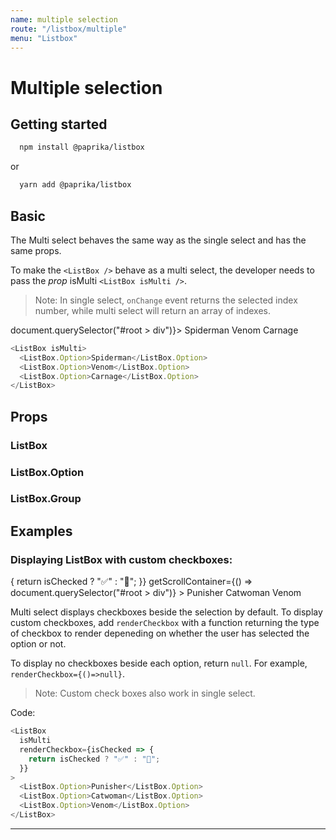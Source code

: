```yaml
---
name: multiple selection
route: "/listbox/multiple"
menu: "Listbox"
---
```


<!------------------- IMPORTS ------------------>



# Multiple selection

## Getting started

```sh
  npm install @paprika/listbox
```

or

```sh
  yarn add @paprika/listbox
```

## Basic

The Multi select behaves the same way as the single select and has the same props.

To make the `<ListBox />` behave as a multi select, the developer needs to pass the _prop_ isMulti
`<ListBox isMulti />`.

> Note:
> In single select, `onChange` event returns the selected index number, while multi select will return an array of indexes.

<Playground>
  <ListBox isMulti zIndex={10000} getScrollContainer={() => document.querySelector("#root > div")}>
    <ListBox.Option>Spiderman</ListBox.Option>
    <ListBox.Option>Venom</ListBox.Option>
    <ListBox.Option>Carnage</ListBox.Option>
  </ListBox>
</Playground>

```js
<ListBox isMulti>
  <ListBox.Option>Spiderman</ListBox.Option>
  <ListBox.Option>Venom</ListBox.Option>
  <ListBox.Option>Carnage</ListBox.Option>
</ListBox>
```

## Props

### ListBox

<PropsTable of={ListBoxProps} />

### ListBox.Option

<PropsTable of={OptionProps} />

### ListBox.Group

<PropsTable of={GroupProps} />

## Examples

### Displaying ListBox with custom checkboxes:

<Playground>
  <ListBox
    isMulti
    renderCheckbox={isChecked => {
      return isChecked ? "✅" : "🙅‍";
    }}
    getScrollContainer={() => document.querySelector("#root > div")}
  >
    <ListBox.Option>Punisher</ListBox.Option>
    <ListBox.Option>Catwoman</ListBox.Option>
    <ListBox.Option>Venom</ListBox.Option>
  </ListBox>
</Playground>

Multi select displays checkboxes beside the selection by default.
To display custom checkboxes, add `renderCheckbox` with a function returning
the type of checkbox to render depeneding on whether the user has selected
the option or not.

To display no checkboxes beside each option, return `null`. For example,
`renderCheckbox={()=>null}`.

> Note: Custom check boxes also work in single select.

Code:

```js
<ListBox
  isMulti
  renderCheckbox={isChecked => {
    return isChecked ? "✅" : "🙅‍";
  }}
>
  <ListBox.Option>Punisher</ListBox.Option>
  <ListBox.Option>Catwoman</ListBox.Option>
  <ListBox.Option>Venom</ListBox.Option>
</ListBox>
```

---
